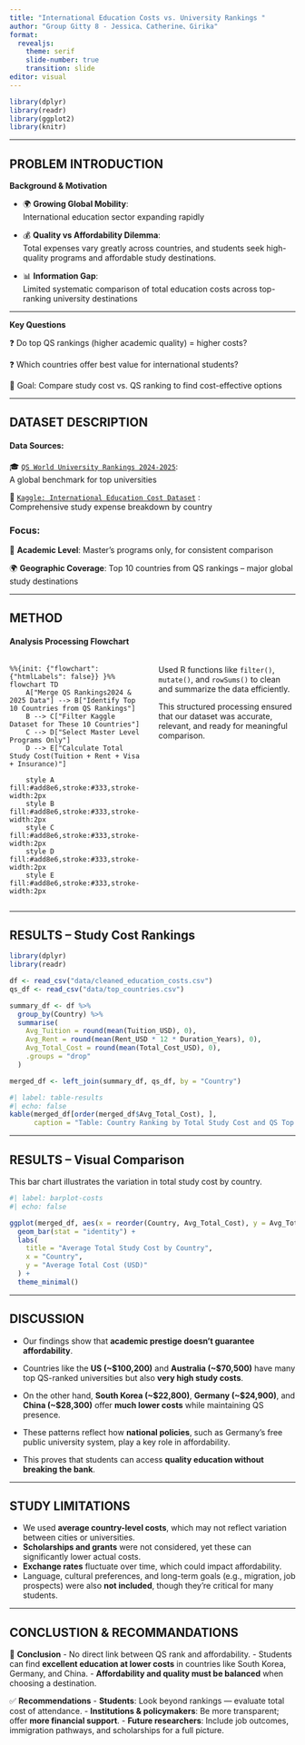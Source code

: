 ```yaml
---
title: "International Education Costs vs. University Rankings "
author: "Group Gitty 8 - Jessica、Catherine、Girika"
format: 
  revealjs:
    theme: serif
    slide-number: true
    transition: slide
editor: visual
---
```

```r
library(dplyr)
library(readr)
library(ggplot2)
library(knitr)
```

------------------------------------------------------------------------

## PROBLEM INTRODUCTION
**Background & Motivation**

-   🌍 **Growing Global Mobility**:\
    International education sector expanding rapidly

-   💰 **Quality vs Affordability Dilemma**:\
    Total expenses vary greatly across countries, and students seek high-quality programs and affordable study destinations.

-   📊 **Information Gap**:\
    Limited systematic comparison of total education costs across top-ranking university destinations

------------------------------------------------------------------------

**Key Questions**

❓ Do top QS rankings (higher academic quality) = higher costs?

❓ Which countries offer best value for international students?

🎯 Goal: Compare study cost vs. QS ranking to find cost-effective options


------------------------------------------------------------------------

## DATASET DESCRIPTION
#### Data Sources:
🎓 [`QS World University Rankings 2024-2025`](https://www.kaggle.com/datasets/darrylljk/worlds-best-universities-qs-rankings-2025):   
A global benchmark for top universities

💸 [`Kaggle: International Education Cost Dataset`](https://www.kaggle.com/datasets/adilshamim8/cost-of-international-education) :  
Comprehensive study expense breakdown by country

### Focus:

🎯 **Academic Level**: Master’s programs only, for consistent comparison

🌍 **Geographic Coverage**: Top 10 countries from QS rankings – major global study destinations

------------------------------------------------------------------------

## METHOD
#### Analysis Processing Flowchart
::: columns
::: {.column width="50%"}
```mermaid
%%{init: {"flowchart": {"htmlLabels": false}} }%%
flowchart TD
    A["Merge QS Rankings2024 & 2025 Data"] --> B["Identify Top 10 Countries from QS Rankings"]
    B --> C["Filter Kaggle Dataset for These 10 Countries"]
    C --> D["Select Master Level Programs Only"]
    D --> E["Calculate Total Study Cost(Tuition + Rent + Visa + Insurance)"]
    
    style A fill:#add8e6,stroke:#333,stroke-width:2px
    style B fill:#add8e6,stroke:#333,stroke-width:2px
    style C fill:#add8e6,stroke:#333,stroke-width:2px
    style D fill:#add8e6,stroke:#333,stroke-width:2px
    style E fill:#add8e6,stroke:#333,stroke-width:2px
```
:::

::: {.column width="50%"}
Used R functions like `filter()`, `mutate()`, and `rowSums()` to clean and summarize the data efficiently.  

This structured processing ensured that our dataset was accurate, relevant, and ready for meaningful comparison.
:::
:::

------------------------------------------------------------------------

## RESULTS – Study Cost Rankings

```r
library(dplyr)
library(readr)

df <- read_csv("data/cleaned_education_costs.csv")
qs_df <- read_csv("data/top_countries.csv")

summary_df <- df %>%
  group_by(Country) %>%
  summarise(
    Avg_Tuition = round(mean(Tuition_USD), 0),
    Avg_Rent = round(mean(Rent_USD * 12 * Duration_Years), 0),
    Avg_Total_Cost = round(mean(Total_Cost_USD), 0),
    .groups = "drop"
  )

merged_df <- left_join(summary_df, qs_df, by = "Country")
```


```r
#| label: table-results
#| echo: false
kable(merged_df[order(merged_df$Avg_Total_Cost), ],
      caption = "Table: Country Ranking by Total Study Cost and QS Top 100 Count")
```


------------------------------------------------------------------------

## RESULTS – Visual Comparison

This bar chart illustrates the variation in total study cost by country.

```r
#| label: barplot-costs
#| echo: false

ggplot(merged_df, aes(x = reorder(Country, Avg_Total_Cost), y = Avg_Total_Cost)) +
  geom_bar(stat = "identity") +
  labs(
    title = "Average Total Study Cost by Country",
    x = "Country",
    y = "Average Total Cost (USD)"
  ) +
  theme_minimal()
```

------------------------------------------------------------------------


## DISCUSSION

-   Our findings show that **academic prestige doesn’t guarantee affordability**.

-   Countries like the **US (\~\$100,200)** and **Australia (\~\$70,500)** have many top QS-ranked universities but also **very high study costs**.

-   On the other hand, **South Korea (\~\$22,800)**, **Germany (\~\$24,900)**, and **China (\~\$28,300)** offer **much lower costs** while maintaining QS presence.

-   These patterns reflect how **national policies**, such as Germany’s free public university system, play a key role in affordability.

-   This proves that students can access **quality education without breaking the bank**.

------------------------------------------------------------------------

## STUDY LIMITATIONS

-   We used **average country-level costs**, which may not reflect variation between cities or universities.
-   **Scholarships and grants** were not considered, yet these can significantly lower actual costs.
-   **Exchange rates** fluctuate over time, which could impact affordability.
-   Language, cultural preferences, and long-term goals (e.g., migration, job prospects) were also **not included**, though they’re critical for many students.

------------------------------------------------------------------------

## CONCLUSTION & RECOMMANDATIONS

🧠 **Conclusion** - No direct link between QS rank and affordability. - Students can find **excellent education at lower costs** in countries like South Korea, Germany, and China. - **Affordability and quality must be balanced** when choosing a destination.

✅ **Recommendations** - **Students**: Look beyond rankings — evaluate total cost of attendance. - **Institutions & policymakers**: Be more transparent; offer **more financial support**. - **Future researchers**: Include job outcomes, immigration pathways, and scholarships for a full picture.
